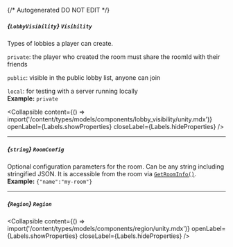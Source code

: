 {/* Autogenerated DO NOT EDIT  */}

##### *{`LobbyVisibility`}* `Visibility`
Types of lobbies a player can create.

`private`: the player who created the room must share the roomId with their friends

`public`: visible in the public lobby list, anyone can join

`local`: for testing with a server running locally
<br/>
**Example:** `private`

<Collapsible content={() => import('/content/types/models/components/lobby_visibility/unity.mdx')} openLabel={Labels.showProperties} closeLabel={Labels.hideProperties} />


---
##### *{`string`}* `RoomConfig`
Optional configuration parameters for the room. Can be any string including stringified JSON. It is accessible from the room via [`GetRoomInfo()`](https://hathora.dev/api\#tag/RoomV2/operation/GetRoomInfo).
<br/>
**Example:** `{"name":"my-room"}`

---
##### *{`Region`}* `Region`

<Collapsible content={() => import('/content/types/models/components/region/unity.mdx')} openLabel={Labels.showProperties} closeLabel={Labels.hideProperties} />



